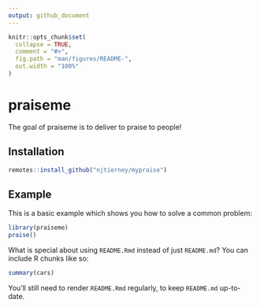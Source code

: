 ```yaml
---
output: github_document
---
```


<!-- README.md is generated from README.Rmd. Please edit that file -->

```r
knitr::opts_chunk$set(
  collapse = TRUE,
  comment = "#>",
  fig.path = "man/figures/README-",
  out.width = "100%"
)
```

# praiseme

The goal of praiseme is to deliver to praise to people!

## Installation

```r
remotes::install_github("njtierney/mypraise")
```

## Example

This is a basic example which shows you how to solve a common problem:

```r
library(praiseme)
praise()
```

What is special about using `README.Rmd` instead of just `README.md`? You can include R chunks like so:

```r
summary(cars)
```

You'll still need to render `README.Rmd` regularly, to keep `README.md` up-to-date.
